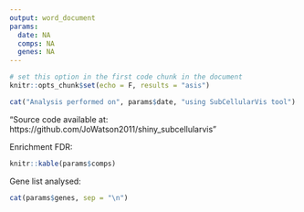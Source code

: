 ```yaml
---
output: word_document
params:
  date: NA
  comps: NA
  genes: NA
---
```

```r
# set this option in the first code chunk in the document
knitr::opts_chunk$set(echo = F, results = "asis")
```

```r
cat("Analysis performed on", params$date, "using SubCellularVis tool")
```

"Source code available at: https://github.com/JoWatson2011/shiny_subcellularvis"


Enrichment FDR:
```r
knitr::kable(params$comps)
```

Gene list analysed:
```r
cat(params$genes, sep = "\n")
```

